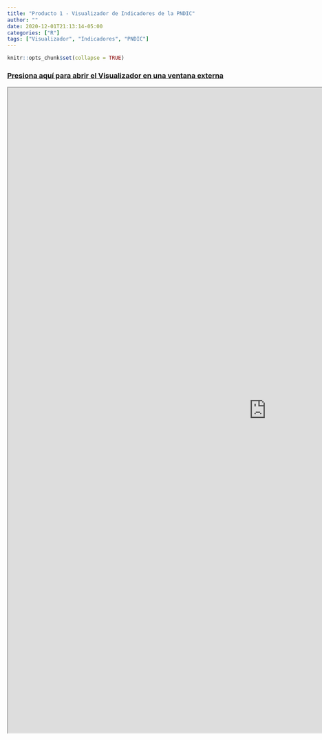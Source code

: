 ```yaml
---
title: "Producto 1 - Visualizador de Indicadores de la PNDIC"
author: ""
date: 2020-12-01T21:13:14-05:00
categories: ["R"]
tags: ["Visualizador", "Indicadores", "PNDIC"]
---
```


```r
knitr::opts_chunk$set(collapse = TRUE)
```

<h3>
<b>
[Presiona aquí para abrir el Visualizador en una ventana externa](https://srgmld.shinyapps.io/onu_habitat/)
</b>
</h3>

<iframe src = "https://srgmld.shinyapps.io/onu_habitat/" height = 1500px width = 1200px />

